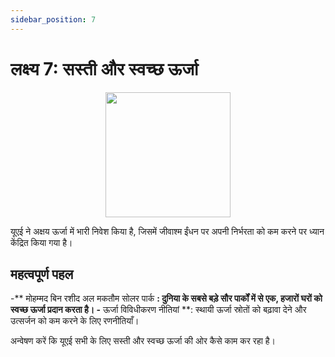 ```yaml
---
sidebar_position: 7
---
```


# लक्ष्य 7: सस्ती और स्वच्छ ऊर्जा

<p align="center"><img src="https://www.un.org/sustainabledevelopment/wp-content/uploads/2019/08/E-Goal-07-1024x1024.png" width="200" height="200"/></p>

यूएई ने अक्षय ऊर्जा में भारी निवेश किया है, जिसमें जीवाश्म ईंधन पर अपनी निर्भरता को कम करने पर ध्यान केंद्रित किया गया है।

## महत्वपूर्ण पहल

-** मोहम्मद बिन रशीद अल मकतौम सोलर पार्क **: दुनिया के सबसे बड़े सौर पार्कों में से एक, हजारों घरों को स्वच्छ ऊर्जा प्रदान करता है।
-** ऊर्जा विविधीकरण नीतियां **: स्थायी ऊर्जा स्रोतों को बढ़ावा देने और उत्सर्जन को कम करने के लिए रणनीतियाँ।

अन्वेषण करें कि यूएई सभी के लिए सस्ती और स्वच्छ ऊर्जा की ओर कैसे काम कर रहा है।